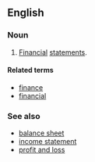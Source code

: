 ==English==

===Noun===
{{en-noun|[[plurale tantum|plural only]]}}

# {{accounting|business}} [[financial|Financial]] [[statements]].

====Related terms====
* [[finance]]
* [[financial]]

===See also===
* [[balance sheet]]
* [[income statement]]
* [[profit and loss]]